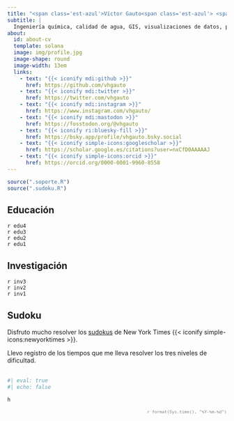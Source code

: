 ```yaml
---
title: "<span class='est-azul'>Víctor Gauto<span class='est-azul'> <span class='est-blanco'>{{< iconify fluent-emoji-high-contrast:victory-hand >}}</span>"
subtitle: |
  Ingeniería química, calidad de agua, GIS, visualizaciones de datos, películas, sudokus, `R`.
about:
  id: about-cv
  template: solana
  image: img/profile.jpg
  image-shape: round
  image-width: 13em
  links:
    - text: "{{< iconify mdi:github >}}"
      href: https://github.com/vhgauto
    - text: "{{< iconify mdi:twitter >}}"
      href: https://twitter.com/vhgauto
    - text: "{{< iconify mdi:instagram >}}"
      href: https://www.instagram.com/vhgauto/
    - text: "{{< iconify mdi:mastodon >}}"
      href: https://fosstodon.org/@vhgauto
    - text: "{{< iconify ri:bluesky-fill >}}"
      href: https://bsky.app/profile/vhgauto.bsky.social
    - text: "{{< iconify simple-icons:googlescholar >}}"
      href: https://scholar.google.es/citations?user=nxCfD0AAAAAJ
    - text: "{{< iconify simple-icons:orcid >}}"
      href: https://orcid.org/0000-0001-9960-8558
---
```


```r
source(".soporte.R")
source(".sudoku.R")
```

::: {#about-cv}
:::

## Educación

`r edu4`
<br>
`r edu3`
<br>
`r edu2`
<br>
`r edu1`

## Investigación

`r inv3`
<br>
`r inv2`
<br>
`r inv1`

## Sudoku

Disfruto mucho resolver los [sudokus](https://www.nytimes.com/puzzles/sudoku) de New York Times {{< iconify simple-icons:newyorktimes >}}.

Llevo registro de los tiempos que me lleva resolver los tres niveles de dificultad. <br> <br>

::: {..column-body-outset}

```r
#| eval: true
#| echo: false

h
```

:::

::: {.column-screen-right}

<p style='color:grey; text-align: right; font-family: JetBrains Mono; font-size:.8em'>`r format(Sys.time(), "%Y-%m-%d")`</p>

:::
